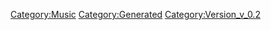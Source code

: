 {{Music
 |Name=時の迷宮
 |ID=140
 |Cov=141
 |Cd=35
 |Nam=134
 |Div=134
 |Ma=1
 |SerieId=2
 |SerieLogoId=2
 |WavId=141
 |VariationId=0
 |Dsc=134
 |Strt=10
 |ValkyrieBattle=1
 |ValkyrieIntro=1
 |ValkyrieIntroSky=1
 |DivaSolo=1
 |DivaMulti=1
 |Exp=1
 |OfficialName=時の迷宮
 |VocalName=ランカ・リー＝中島愛、シェリル・ノーム starring May'n
 |Description=作品：劇場短編マクロスF ～時の迷宮～<br /><br />歌手：ランカ・リー＝中島愛、<br />　　　シェリル・ノーム starring May'n<br /><br />作詞：菅野よう子・児玉雨子<br />作曲：菅野よう子
 |StoryTitle=
 |StoryDesc=
 |BuyURL=https://recochoku.jp/song/S1012782376/single?ds=1019050243
 |BannerId=0
 |AnmStoreURL=
}}
[[Category:Music]]
[[Category:Generated]]
[[Category:Version_v_0.2]]
